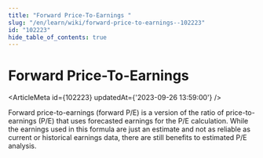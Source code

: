 ```yaml
---
title: "Forward Price-To-Earnings "
slug: "/en/learn/wiki/forward-price-to-earnings--102223"
id: "102223"
hide_table_of_contents: true
---
```



# Forward Price-To-Earnings 

<ArticleMeta id={102223} updatedAt={'2023-09-26 13:59:00'} />
<div className='border-solid border-b border-t-0 my-4 border-[var(--ifm-color-gray-300)]' />

Forward price-to-earnings (forward P/E) is a version of the ratio of price-to-earnings (P/E) that uses forecasted earnings for the P/E calculation. While the earnings used in this formula are just an estimate and not as reliable as current or historical earnings data, there are still benefits to estimated P/E analysis.
